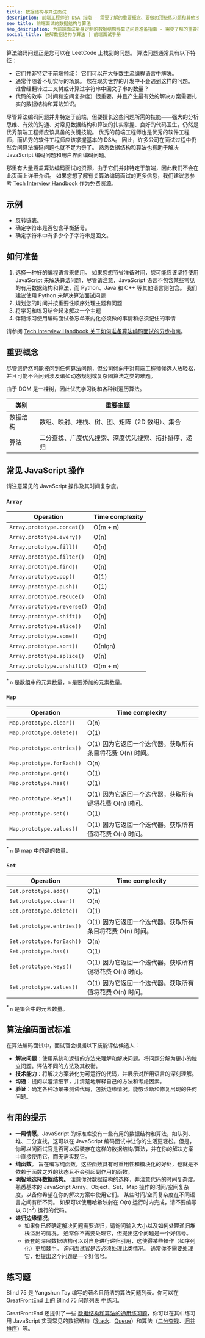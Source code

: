 ```yaml
---
title: 数据结构与算法面试
description: 前端工程师的 DSA 指南 - 需要了解的重要概念、要做的顶级练习题和其他技巧
seo_title: 前端面试的数据结构与算法
seo_description: 为前端面试量身定制的数据结构与算法问题准备指南 - 需要了解的重要概念、常见的面试问题和有用的技巧
social_title: 破解数据结构与算法 | 前端面试手册
---
```


算法编码问题正是您可以在 LeetCode 上找到的问题。 算法问题通常具有以下特征：

* 它们并非特定于前端领域； 它们可以在大多数主流编程语言中解决。
* 通常伴随着不切实际的场景。 您在现实世界的开发中不会遇到这样的问题。 谁曾经翻转过二叉树或计算过字符串中回文子串的数量？
* 代码的效率（时间和空间复杂度）很重要，并且产生最有效的解决方案需要扎实的数据结构和算法知识。

尽管算法编码问题并非特定于前端，但要擅长这些问题所需的技能——强大的分析思维、有效的沟通、对常见数据结构和算法的扎实掌握、良好的代码卫生，仍然是优秀前端工程师应该具备的关键技能。 优秀的前端工程师也是优秀的软件工程师，而优秀的软件工程师应该掌握基本的 DSA。 因此，许多公司在面试过程中仍然会问算法编码问题也就不足为奇了。 熟悉数据结构和算法也有助于解决 JavaScript 编码问题和用户界面编码问题。

那里有大量涵盖算法编码面试的资源，由于它们并非特定于前端，因此我们不会在此页面上详细介绍。 如果您想了解有关算法编码面试的更多信息，我们建议您参考 [Tech Interview Handbook](https://www.techinterviewhandbook.org) 作为免费资源。

## 示例

* 反转链表。
* 确定字符串是否包含平衡括号。
* 确定字符串中有多少个子字符串是回文。

## 如何准备

1. 选择一种好的编程语言来使用。 如果您想节省准备时间，您可能应该坚持使用 JavaScript 来解决算法问题，尽管请注意，JavaScript 语言不包含某些常见的有用数据结构和算法，而 Python、Java 和 C++ 等其他语言则包含。 我们建议使用 Python 来解决算法面试问题
2. 规划您的时间并按重要性顺序处理主题和问题
3. 将学习和练习结合起来解决一个主题
4. 伴随练习使用编码面试备忘单来内化必须做的事情和必须记住的事情

请参阅 [Tech Interview Handbook 关于如何准备算法编码面试的分步指南](https://www.techinterviewhandbook.org/coding-interview-prep/)。

## 重要概念

尽管您仍然可能被问到任何算法问题，但公司倾向于对前端工程师候选人放轻松，并且可能不会问到涉及诸如动态规划或复杂图算法之类的难题。

由于 DOM 是一棵树，因此优先学习树和各种树遍历算法。

| 类别 | 重要主题 |
| --- | --- |
| 数据结构 | 数组、映射、堆栈、树、图、矩阵（2D 数组）、集合 |
| 算法 | 二分查找、广度优先搜索、深度优先搜索、拓扑排序、递归 |

## 常见 JavaScript 操作

请注意常见的 JavaScript 操作及其时间复杂度。

### `Array`

| Operation                   | Time complexity |
| --------------------------- | --------------- |
| `Array.prototype.concat()`  | O(m + n)        |
| `Array.prototype.every()`   | O(n)            |
| `Array.prototype.fill()`    | O(n)            |
| `Array.prototype.filter()`  | O(n)            |
| `Array.prototype.find()`    | O(n)            |
| `Array.prototype.pop()`     | O(1)            |
| `Array.prototype.push()`    | O(1)            |
| `Array.prototype.reduce()`  | O(n)            |
| `Array.prototype.reverse()` | O(n)            |
| `Array.prototype.shift()`   | O(n)            |
| `Array.prototype.slice()`   | O(n)            |
| `Array.prototype.some()`    | O(n)            |
| `Array.prototype.sort()`  | O(nlgn)         |
| `Array.prototype.splice()`  | O(n)            |
| `Array.prototype.unshift()` | O(m + n)        |

<sup>\*</sup> `n` 是数组中的元素数量，`m` 是要添加的元素数量。

### `Map`

| Operation | Time complexity |
| --- | --- |
| `Map.prototype.clear()` | O(n) |
| `Map.prototype.delete()` | O(1) |
| `Map.prototype.entries()` | O(1) 因为它返回一个迭代器。获取所有条目将花费 O(n) 时间。 |
| `Map.prototype.forEach()` | O(n) |
| `Map.prototype.get()` | O(1) |
| `Map.prototype.has()` | O(1) |
| `Map.prototype.keys()` | O(1) 因为它返回一个迭代器。获取所有键将花费 O(n) 时间。 |
| `Map.prototype.set()` | O(1) |
| `Map.prototype.values()` | O(1) 因为它返回一个迭代器。获取所有值将花费 O(n) 时间。 |

<sup>\*</sup> `n` 是 map 中的键的数量。

### `Set`

| Operation | Time complexity |
| --- | --- |
| `Set.prototype.add()` | O(1) |
| `Set.prototype.clear()` | O(n) |
| `Set.prototype.delete()` | O(1) |
| `Set.prototype.entries()` | O(1) 因为它返回一个迭代器。获取所有条目将花费 O(n) 时间。 |
| `Set.prototype.forEach()` | O(n) |
| `Set.prototype.has()` | O(1) |
| `Set.prototype.keys()` | O(1) 因为它返回一个迭代器。获取所有键将花费 O(n) 时间。 |
| `Set.prototype.values()` | O(1) 因为它返回一个迭代器。获取所有值将花费 O(n) 时间。 |

<sup>\*</sup> `n` 是集合中的元素数量。

## 算法编码面试标准

在算法编码面试中，面试官会根据以下技能评估候选人：

* **解决问题**：使用系统和逻辑的方法来理解和解决问题。将问题分解为更小的独立问题。评估不同的方法及其权衡。
* **技术能力**：将解决方案转化为可运行的代码，并展示对所用语言的深刻理解。
* **沟通**：提问以澄清细节，并清楚地解释自己的方法和考虑因素。
* **验证**：确定各种场景来测试代码，包括边缘情况。能够诊断和修复出现的任何问题。

## 有用的提示

* **一厢情愿**。JavaScript 的标准库没有一些有用的数据结构和算法，如队列、堆、二分查找，这可以在 JavaScript 编码面试中让你的生活更轻松。但是，你可以问面试官是否可以假装存在这样的数据结构/算法，并在你的解决方案中直接使用它，而无需实现它。
* **纯函数**。 旨在编写纯函数，这些函数具有可重用性和模块化的好处，也就是不依赖于函数之外的状态且不会引起副作用的函数。
* **明智地选择数据结构。** 注意你对数据结构的选择，并注意代码的时间复杂度。 熟悉基本的 JavaScript Array、Object、Set、Map 操作的时间/空间复杂度，以备你希望在你的解决方案中使用它们。 某些时间/空间复杂度在不同语言之间有所不同。 如果可以使用哈希映射在 O(n) 运行时内完成，请不要编写以 O(n<sup>2</sup>) 运行的代码。
* **递归边缘情况**。
  * 如果你已经确定解决问题需要递归，请询问输入大小以及如何处理递归堆栈溢出的情况。 通常你不需要处理它，但提出这个问题是一个好信号。
  * 嵌套的深层数据结构可以对自身进行递归引用，这使得某些操作（如序列化）更加棘手。 询问面试官是否必须处理此类情况。 通常你不需要处理它，但提出这个问题是一个好信号。

## 练习题

Blind 75 是 Yangshun Tay 编写的著名且简洁的算法问题列表。你可以在 [GreatFrontEnd 上的 Blind 75 问题列表](/interviews/blind75) 中练习。

GreatFrontEnd 还提供了一些 [数据结构和算法的通用练习题](/questions/formats/algo-coding)，你可以在其中练习用 JavaScript 实现常见的数据结构（[Stack](/questions/algo/stack)、[Queue](/questions/algo/queue)）和算法（[二分查找](/questions/algo/binary-search)、[归并排序](/questions/algo/merge-sort)）等。
